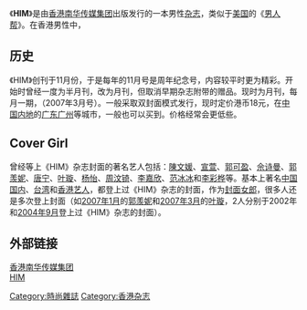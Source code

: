 {{更新|time=2014-01-05T01:27:54+00:00}}
《'''HIM'''》是由[[香港|香港]][[南华传媒集团|南华传媒集团]]出版发行的一本男性[[杂志|杂志]]，类似于[[美国|美国]]的《[[男人帮|男人帮]]》。在香港男性中，{{Fact|对特定人群非常有影响力。|time=2012-08-18T07:56:54+00:00}}

== 历史 ==
《HIM》创刊于11月份，于是每年的11月号是周年纪念号，内容较平时更为精彩。开始时曾经一度为半月刊，{{When|后}}改为月刊，但取消早期杂志附带的赠品。现时为月刊，每月一期，{{Fact|最新出到第80期|time=2012-08-18T07:56:54+00:00}}（2007年3月号）。一般采取双封面模式发行，现时定价港币18元，在[[中国内地|中国内地]]的[[广东|广东]][[广州|广州]]等城市，一般也可以买到。价格经常会更低些。

== Cover Girl ==
曾经等上《HIM》杂志封面的著名艺人包括：[[陳文媛|陳文媛]]、[[宣萱|宣萱]]、[[郭可盈|郭可盈]]、[[佘诗曼|佘诗曼]]、[[郭羡妮|郭羡妮]]、[[唐宁|唐宁]]、[[叶璇|叶璇]]、[[杨怡|杨怡]]、[[周汶锜|周汶锜]]、[[李嘉欣|李嘉欣]]、[[范冰冰|范冰冰]]和[[李彩桦|李彩桦]]等。基本上著名[[中国国内|中国国内]]、[[台湾|台湾]]和[[香港艺人|香港艺人]]，都登上过《HIM》杂志的封面，作为[[封面女郎|封面女郎]]，很多人还是多次登上封面（如[[2007年1月|2007年1月]]的[[郭羡妮|郭羡妮]]和[[2007年3月|2007年3月]]的[[叶璇|叶璇]]，2人分别于2002年和[[2004年9月|2004年9月]]登上过《HIM》杂志的封面）。

== 外部链接 ==
[http://www.scmedia.com.hk 香港南华传媒集团]{{Wayback|url=http://www.scmedia.com.hk/ |date=20200924083713 }}<br />
[http://www.him.com.hk HIM]{{Wayback|url=http://www.him.com.hk/ |date=20191019170332 }}<br />

[[Category:時尚雜誌|Category:時尚雜誌]]
[[Category:香港杂志|Category:香港杂志]]